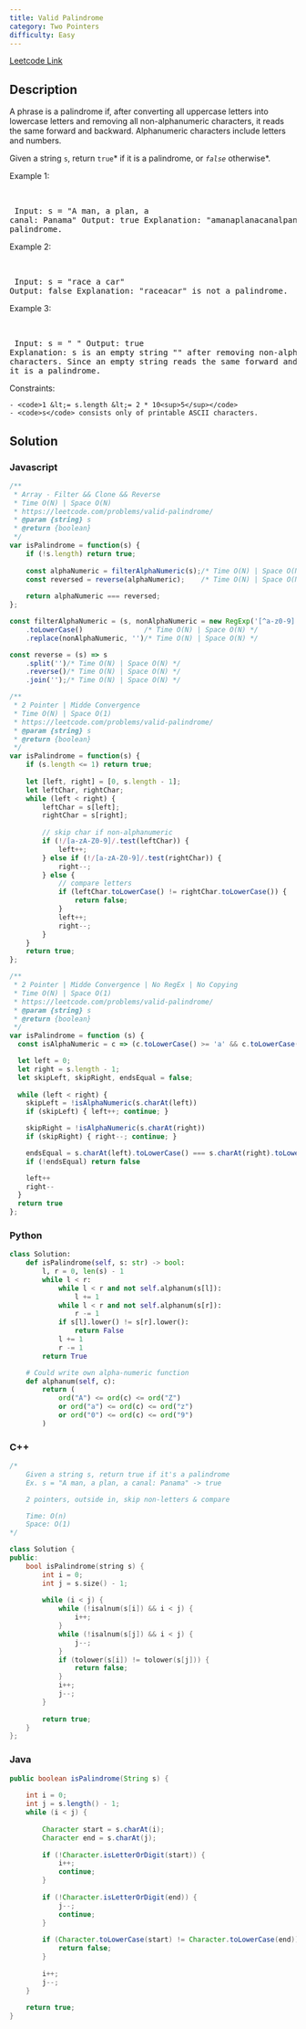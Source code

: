 ```yaml
---
title: Valid Palindrome
category: Two Pointers
difficulty: Easy
---
```


<Callout>

[Leetcode Link](https://leetcode.com/problems/valid-palindrome)

</Callout>

## Description
A phrase is a palindrome if, after converting all uppercase letters into lowercase letters and removing all non-alphanumeric characters, it reads the same forward and backward. Alphanumeric characters include letters and numbers.

Given a string <code>s</code>, return <code>true</code>* if it is a palindrome, or *<code>false</code>* otherwise*.

 
Example 1:

<br /><pre className="overflow-x-auto">
Input: s = &quot;A man, a plan, a canal: Panama&quot;
Output: true
Explanation: &quot;amanaplanacanalpanama&quot; is a palindrome.
</pre>

Example 2:

<br /><pre className="overflow-x-auto">
Input: s = &quot;race a car&quot;
Output: false
Explanation: &quot;raceacar&quot; is not a palindrome.
</pre>

Example 3:

<br /><pre className="overflow-x-auto">
Input: s = &quot; &quot;
Output: true
Explanation: s is an empty string &quot;&quot; after removing non-alphanumeric characters.
Since an empty string reads the same forward and backward, it is a palindrome.
</pre>

 
Constraints:


	- <code>1 &lt;= s.length &lt;= 2 * 10<sup>5</sup></code>
	- <code>s</code> consists only of printable ASCII characters.



## Solution

### Javascript
```javascript
/**
 * Array - Filter && Clone && Reverse
 * Time O(N) | Space O(N)
 * https://leetcode.com/problems/valid-palindrome/
 * @param {string} s
 * @return {boolean}
 */
var isPalindrome = function(s) {
    if (!s.length) return true;
    
    const alphaNumeric = filterAlphaNumeric(s);/* Time O(N) | Space O(N) */
    const reversed = reverse(alphaNumeric);    /* Time O(N) | Space O(N) */
    
    return alphaNumeric === reversed;
};

const filterAlphaNumeric = (s, nonAlphaNumeric = new RegExp('[^a-z0-9]','gi')) => s
    .toLowerCase()               /* Time O(N) | Space O(N) */
    .replace(nonAlphaNumeric, '')/* Time O(N) | Space O(N) */

const reverse = (s) => s
    .split('')/* Time O(N) | Space O(N) */
    .reverse()/* Time O(N) | Space O(N) */
    .join('');/* Time O(N) | Space O(N) */

/**
 * 2 Pointer | Midde Convergence
 * Time O(N) | Space O(1)
 * https://leetcode.com/problems/valid-palindrome/
 * @param {string} s
 * @return {boolean}
 */
var isPalindrome = function(s) {
    if (s.length <= 1) return true;
    
    let [left, right] = [0, s.length - 1];
    let leftChar, rightChar;
    while (left < right) {
        leftChar = s[left];
        rightChar = s[right];
        
        // skip char if non-alphanumeric
        if (!/[a-zA-Z0-9]/.test(leftChar)) {
            left++;
        } else if (!/[a-zA-Z0-9]/.test(rightChar)) {
            right--;
        } else {
            // compare letters
            if (leftChar.toLowerCase() != rightChar.toLowerCase()) {
                return false;
            }
            left++;
            right--;
        }
    }
    return true;
};

/**
 * 2 Pointer | Midde Convergence | No RegEx | No Copying
 * Time O(N) | Space O(1)
 * https://leetcode.com/problems/valid-palindrome/
 * @param {string} s
 * @return {boolean}
 */
var isPalindrome = function (s) {
  const isAlphaNumeric = c => (c.toLowerCase() >= 'a' && c.toLowerCase() <= 'z') || c >= '0' && c <= '9'

  let left = 0;
  let right = s.length - 1;
  let skipLeft, skipRight, endsEqual = false;
  
  while (left < right) {
    skipLeft = !isAlphaNumeric(s.charAt(left))
    if (skipLeft) { left++; continue; }

    skipRight = !isAlphaNumeric(s.charAt(right))
    if (skipRight) { right--; continue; }

    endsEqual = s.charAt(left).toLowerCase() === s.charAt(right).toLowerCase()
    if (!endsEqual) return false

    left++
    right--
  }
  return true
};

```
### Python
```python
class Solution:
    def isPalindrome(self, s: str) -> bool:
        l, r = 0, len(s) - 1
        while l < r:
            while l < r and not self.alphanum(s[l]):
                l += 1
            while l < r and not self.alphanum(s[r]):
                r -= 1
            if s[l].lower() != s[r].lower():
                return False
            l += 1
            r -= 1
        return True

    # Could write own alpha-numeric function
    def alphanum(self, c):
        return (
            ord("A") <= ord(c) <= ord("Z")
            or ord("a") <= ord(c) <= ord("z")
            or ord("0") <= ord(c) <= ord("9")
        )

```
### C++
```cpp
/*
    Given a string s, return true if it's a palindrome
    Ex. s = "A man, a plan, a canal: Panama" -> true

    2 pointers, outside in, skip non-letters & compare

    Time: O(n)
    Space: O(1)
*/

class Solution {
public:
    bool isPalindrome(string s) {
        int i = 0;
        int j = s.size() - 1;
        
        while (i < j) {
            while (!isalnum(s[i]) && i < j) {
                i++;
            }
            while (!isalnum(s[j]) && i < j) {
                j--;
            }
            if (tolower(s[i]) != tolower(s[j])) {
                return false;
            }
            i++;
            j--;
        }
        
        return true;
    }
};

```
### Java
```java
public boolean isPalindrome(String s) {
        
    int i = 0;
    int j = s.length() - 1;
    while (i < j) {
        
        Character start = s.charAt(i);
        Character end = s.charAt(j);
        
        if (!Character.isLetterOrDigit(start)) {
            i++;
            continue;
        }
        
        if (!Character.isLetterOrDigit(end)) {
            j--;
            continue;
        }
        
        if (Character.toLowerCase(start) != Character.toLowerCase(end)) {
            return false;
        }
        
        i++;
        j--;    
    }
    
    return true;
}
```


